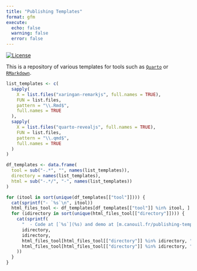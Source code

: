 ```yaml
---
title: "Publishing Templates"
format: gfm
execute:
  echo: false
  warning: false
  error: false
---
```


<!-- badges: start -->
[![License](https://img.shields.io/github/license/mcanouil/publishing-templates)](LICENSE)
<!-- badges: end -->

This is a repository of various templates for tools such as [`Quarto`](https://quarto.org) or [`RMarkdown`](https://rmarkdown.rstudio.com/).

```r
list_templates <- c(
  sapply(
    X = list.files("xaringan-remarkjs", full.names = TRUE),
    FUN = list.files,
    pattern = "\\.Rmd$",
    full.names = TRUE
  ),
  sapply(
    X = list.files("quarto-revealjs", full.names = TRUE),
    FUN = list.files,
    pattern = "\\.qmd$",
    full.names = TRUE
  )
)

df_templates <- data.frame(
  tool = sub("-.*", "", names(list_templates)),
  directory = names(list_templates),
  html = sub("-.*/", "-", names(list_templates))
)

for (itool in sort(unique(df_templates[["tool"]]))) {
  cat(sprintf("- `%s`\n", itool))
  html_files_tool <- df_templates[df_templates[["tool"]] %in% itool, ]
  for (idirectory in sort(unique(html_files_tool[["directory"]]))) {
    cat(sprintf(
      "  - Code at [`%s`](%s) and demo at [m.canouil.fr/publishing-templates/%s](https://m.canouil.fr/publishing-templates/%s)\n",
      idirectory,
      idirectory,
      html_files_tool[html_files_tool[["directory"]] %in% idirectory, "html"],
      html_files_tool[html_files_tool[["directory"]] %in% idirectory, "html"]
    ))
  }
}
```
